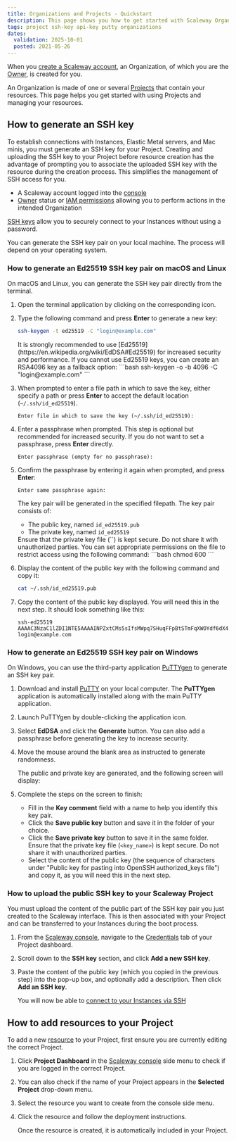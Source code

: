 ```yaml
---
title: Organizations and Projects - Quickstart
description: This page shows you how to get started with Scaleway Organizations and Projects.
tags: project ssh-key api-key putty organizations
dates:
  validation: 2025-10-01
  posted: 2021-05-26
---
```




When you [create a Scaleway account](/account/how-to/create-an-account/), an Organization, of which you are the [Owner](/iam/concepts/#owner), is created for you.

An Organization is made of one or several [Projects](/organizations-and-projects/concepts/#project) that contain your resources. This page helps you get started with using Projects and managing your resources.

## How to generate an SSH key

To establish connections with Instances, Elastic Metal servers, and Mac minis, you must generate an SSH key for your Project. Creating and uploading the SSH key to your Project before resource creation has the advantage of prompting you to associate the uploaded SSH key with the resource during the creation process. This simplifies the management of SSH access for you.

<Requirements />

- A Scaleway account logged into the [console](https://console.scaleway.com)
- [Owner](/iam/concepts/#owner) status or [IAM permissions](/iam/concepts/#permission) allowing you to perform actions in the intended Organization

[SSH keys](/organizations-and-projects/concepts/#ssh-key) allow you to securely connect to your Instances without using a password.

You can generate the SSH key pair on your local machine. The process will depend on your operating system.


### How to generate an Ed25519 SSH key pair on macOS and Linux

On macOS and Linux, you can generate the SSH key pair directly from the terminal.

1. Open the terminal application by clicking on the corresponding icon.
    <Lightbox image={image} alt="Terminal Icon" />
2. Type the following command and press **Enter** to generate a new key:
    ```bash
    ssh-keygen -t ed25519 -C "login@example.com"
    ```
    <Message type="important">
        It is strongly recommended to use [Ed25519](https://en.wikipedia.org/wiki/EdDSA#Ed25519) for increased security and performance. If you cannot use Ed25519 keys, you can create an RSA4096 key as a fallback option:
        ```bash
        ssh-keygen -o -b 4096 -C "login@example.com"
        ```
    </Message>
3. When prompted to enter a file path in which to save the key, either specify a path or press **Enter** to accept the default location (`~/.ssh/id_ed25519`).
    ```
    Enter file in which to save the key (~/.ssh/id_ed25519):
    ```
4. Enter a passphrase when prompted. This step is optional but recommended for increased security. If you do not want to set a passphrase, press **Enter** directly.
    ```
    Enter passphrase (empty for no passphrase):
    ```
5. Confirm the passphrase by entering it again when prompted, and press **Enter**:
    ```
    Enter same passphrase again:
    ```

    The key pair will be generated in the specified filepath. The key pair consists of:
    - The public key, named `id_ed25519.pub`
    - The private key, named `id_ed25519`
    <Message type="important">
      Ensure that the private key file (`<key_name>`) is kept secure. Do not share it with unauthorized parties. You can set appropriate permissions on the file to restrict access using the following command:
      ```bash
      chmod 600 <key_name>
      ```
    </Message>
6. Display the content of the public key with the following command and copy it:
    ```bash
    cat ~/.ssh/id_ed25519.pub
    ```
7. Copy the content of the public key displayed. You will need this in the next step. It should look something like this:
    ```
    ssh-ed25519 AAAAC3NzaC1lZDI1NTE5AAAAINPZxtCMs5sIfsMWpq7SHuqFFpBtSTmFqXWOYdf6dX4i login@example.com
    ```

### How to generate an Ed25519 SSH key pair on Windows

On Windows, you can use the third-party application [PuTTYgen](https://www.chiark.greenend.org.uk/~sgtatham/putty/latest.html) to generate an SSH key pair.

1. Download and install [PuTTY](https://www.chiark.greenend.org.uk/~sgtatham/putty/latest.html) on your local computer. The **PuTTYgen** application is automatically installed along with the main PuTTY application.
    <Lightbox image={image2} alt="PuTTYgen App" />
2. Launch PuTTYgen by double-clicking the application icon.
3. Select **EdDSA** and click the **Generate** button. You can also add a passphrase before generating the key to increase security.
    <Lightbox image={image3} alt="PuTTYgen Generate Key" />
4. Move the mouse around the blank area as instructed to generate randomness.
    <Lightbox image={image4} alt="PuTTYgen Randomness" />

    The public and private key are generated, and the following screen will display:
    <Lightbox image={image5} alt="PuTTYgen Keys Generated" />
5. Complete the steps on the screen to finish:
    - Fill in the **Key comment** field with a name to help you identify this key pair.
    - Click the **Save public key** button and save it in the folder of your choice.
    - Click the **Save private key** button to save it in the same folder.
        <Message type="important">
            Ensure that the private key file (`<key_name>`) is kept secure. Do not share it with unauthorized parties.
        </Message>
    - Select the content of the public key (the sequence of characters under "Public key for pasting into OpenSSH authorized_keys file") and copy it, as you will need this in the next step.

### How to upload the public SSH key to your Scaleway Project

You must upload the content of the public part of the SSH key pair you just created to the Scaleway interface. This is then associated with your Project and can be transferred to your Instances during the boot process.

1. From the [Scaleway console](https://console.scaleway.com), navigate to the [Credentials](/organizations-and-projects/concepts/#ssh-key) tab of your Project dashboard.
2. Scroll down to the **SSH key** section, and click **Add a new SSH key**.
3. Paste the content of the public key (which you copied in the previous step) into the pop-up box, and optionally add a description. Then click **Add an SSH key**.

    You will now be able to [connect to your Instances via SSH](/instances/how-to/connect-to-instance/)

## How to add resources to your Project

To add a new [resource](/iam/concepts/#resource) to your Project, first ensure you are currently editing the correct Project.

1. Click **Project Dashboard** in the [Scaleway console](https://console.scaleway.com) side menu to check if you are logged in the correct Project.
2. You can also check if the name of your Project appears in the **Selected Project** drop-down menu.
3. Select the resource you want to create from the console side menu.
4. Click the resource and follow the deployment instructions.

    Once the resource is created, it is automatically included in your Project.